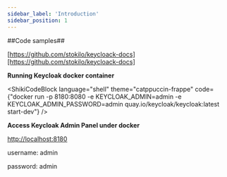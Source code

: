 ```yaml
---
sidebar_label: 'Introduction'
sidebar_position: 1
---
```


##Code samples##

[https://github.com/stokilo/keycloack-docs][https://github.com/stokilo/keycloack-docs]

**Running Keycloak docker container**

<ShikiCodeBlock language="shell" theme="catppuccin-frappe"
                code={"docker run -p 8180:8080 -e KEYCLOAK_ADMIN=admin -e KEYCLOAK_ADMIN_PASSWORD=admin quay.io/keycloak/keycloak:latest start-dev"} />

**Access Keycloak Admin Panel under docker**

[http://localhost:8180](http://localhost:8180)

username: admin

password: admin


<YouTubeShorts  width="315" height="560" videoId="sEdZzrxowIU" />

[//]: # (<iframe width="315" height="560" src="https://www.youtube.com/embed/sEdZzrxowIU" title="YouTube Ad - 2502 - Feb/March - Python Owen Promo - 9x16" frameborder="0" allow="accelerometer; autoplay; clipboard-write; encrypted-media; gyroscope; picture-in-picture; web-share" referrerpolicy="strict-origin-when-cross-origin" allowfullscreen></iframe>)